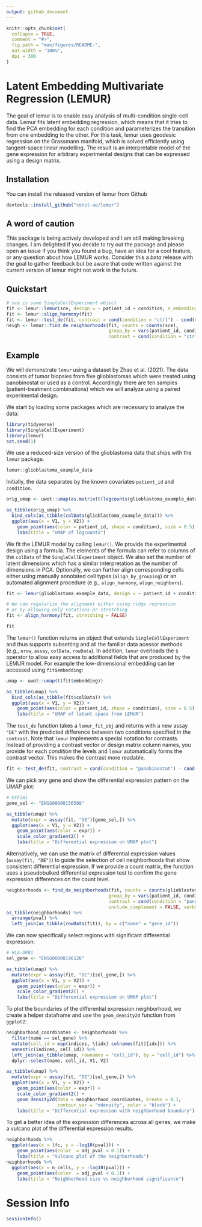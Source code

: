 ```yaml
---
output: github_document
---
```


<!-- README.md is generated from README.Rmd. Please edit that file -->

```r
knitr::opts_chunk$set(
  collapse = TRUE,
  comment = "#>",
  fig.path = "man/figures/README-",
  out.width = "100%",
  dpi = 300
)
```

# Latent Embedding Multivariate Regression (LEMUR)

<!-- badges: start -->
<!-- badges: end -->

The goal of lemur is to enable easy analysis of multi-condition single-cell data. Lemur fits latent embedding regression, which means that it tries to find the PCA embedding for each condition and parameterizes the transition from one embedding to the other. For this task, lemur uses geodesic regression on the Grassmann manifold, which is solved efficiently using tangent-space linear modelling. The result is an interpretable model of the gene expression for arbitrary experimental designs that can be expressed using a design matrix.

## Installation

You can install the released version of lemur from Github

```r
devtools::install_github("const-ae/lemur")
```

## A word of caution

This package is being actively developed and I am still making breaking changes. I am delighted if you decide to try out the package and please open an issue if you think you found a bug, have an idea for a cool feature, or any question about how LEMUR works. Consider this a *beta* release with the goal to gather feedback but be aware that code written against the current version of lemur might not work in the future.


## Quickstart

```r
# sce is some SingleCellExperiment object
fit <- lemur::lemur(sce, design = ~ patient_id + condition, n_embedding = 15)
fit <- lemur::align_harmony(fit)
fit <- lemur::test_de(fit, contrast = cond(condition = "ctrl") - cond(condition = "panobinostat"))
neigh <- lemur::find_de_neighborhoods(fit, counts = counts(sce),
                                      group_by = vars(patient_id, condition),
                                      contrast = cond(condition = "ctrl") - cond(condition = "panobinostat"))
```


## Example

We will demonstrate `lemur` using a dataset by Zhao et al. (2021). The data consists of tumor biopsies from five glioblastomas which were treated using panobinostat or used as a control. Accordingly there are ten samples (patient-treatment combinations) which we will analyze using a paired experimental design.

We start by loading some packages which are necessary to analyze the data:
```r
library(tidyverse)
library(SingleCellExperiment)
library(lemur)
set.seed(1)
```

We use a reduced-size version of the glioblastoma data that ships with the `lemur` package.
```r
lemur::glioblastoma_example_data
```

Initially, the data separates by the known covariates `patient_id` and `condition`.
```r
orig_umap <- uwot::umap(as.matrix(t(logcounts(glioblastoma_example_data))))

as_tibble(orig_umap) %>%
  bind_cols(as_tibble(colData(glioblastoma_example_data))) %>%
  ggplot(aes(x = V1, y = V2)) +
    geom_point(aes(color = patient_id, shape = condition), size = 0.5) +
    labs(title = "UMAP of logcounts")
```

We fit the LEMUR model by calling `lemur()`. We provide the experimental design using a formula. The elements of the formula can refer to columns of the `colData` of the `SingleCellExperiment` object.
We also set the number of latent dimensions which has a similar interpretation as the number of dimensions in PCA. Optionally, we can further align corresponding cells either using manually annotated cell types (`align_by_grouping`) or an automated alignment procedure (e.g., `align_harmony`, `align_neighbors`).
```r
fit <- lemur(glioblastoma_example_data, design = ~ patient_id + condition, n_embedding = 15, verbose = FALSE)

# We can regularize the alignment either using ridge regression
# or by allowing only rotations or stretching
fit <- align_harmony(fit, stretching = FALSE)

fit
```


The `lemur()` function returns an object that extends `SingleCellExperiment` and thus supports subsetting and all the familiar data acessor methods (e.g., `nrow`, `assay`, `colData`, `rowData`).
In addition, `lemur` overloads the `$` operator to allow easy access to additional fields that are produced by the LEMUR model. For example the low-dimensional embedding can be accessed using `fit$embedding`:
```r
umap <- uwot::umap(t(fit$embedding))

as_tibble(umap) %>%
  bind_cols(as_tibble(fit$colData)) %>%
  ggplot(aes(x = V1, y = V2)) +
    geom_point(aes(color = patient_id, shape = condition), size = 0.5) +
    labs(title = "UMAP of latent space from LEMUR")
```

The `test_de` function takes a `lemur_fit_obj` and returns with a new assay `"DE"` with the predicted difference between two conditions specified in the `contrast`. Note that `lemur` implements a special notation for contrasts. Instead of providing a contrast vector or design matrix column names, you provide for each *condition* the levels and `lemur` automatically forms the contrast vector. This makes the contrast more readable.
```r
fit <- test_de(fit, contrast = cond(condition = "panobinostat") - cond(condition = "ctrl"))
```

We can pick any gene and show the differential expression pattern on the UMAP plot:
```r
# EEF1A1
gene_sel <- "ENSG00000156508"

as_tibble(umap) %>%
  mutate(expr = assay(fit, "DE")[gene_sel,]) %>%
  ggplot(aes(x = V1, y = V2)) +
    geom_point(aes(color = expr)) +
    scale_color_gradient2() +
    labs(title = "Differential expression on UMAP plot")
```

Alternatively, we can use the matrix of differential expression values (`assay(fit, "DE")`) to guide the selection of cell neighborhoods that show consistent differential expression. If we provide a count matrix, the function uses a pseudobulked differential expression test to confirm the gene expression differences on the count level.
```r
neighborhoods <- find_de_neighborhoods(fit, counts = counts(glioblastoma_example_data),
                                      group_by = vars(patient_id, condition),
                                      contrast = cond(condition = "panobinostat") - cond(condition = "ctrl"),
                                      include_complement = FALSE, verbose = FALSE)
as_tibble(neighborhoods) %>%
  arrange(pval) %>%
  left_join(as_tibble(rowData(fit)), by = c("name" = "gene_id"))
```

We can now specifically select regions with significant differential expression:
```r
# HLA-DRB1
sel_gene <- "ENSG00000196126"

as_tibble(umap) %>%
  mutate(expr = assay(fit, "DE")[sel_gene,]) %>%
  ggplot(aes(x = V1, y = V2)) +
    geom_point(aes(color = expr)) +
    scale_color_gradient2() +
    labs(title = "Differential expression on UMAP plot")
```

To plot the boundaries of the differential expression neighborhood, we create a helper dataframe and use the `geom_density2d` function from `ggplot2`:
```r
neighborhood_coordinates <- neighborhoods %>%
  filter(name == sel_gene) %>%
  mutate(cell_id = map(indices, \(idx) colnames(fit)[idx])) %>%
  unnest(c(indices, cell_id)) %>%
  left_join(as_tibble(umap, rownames = "cell_id"), by = "cell_id") %>%
  dplyr::select(name, cell_id, V1, V2)

as_tibble(umap) %>%
  mutate(expr = assay(fit, "DE")[sel_gene,]) %>%
  ggplot(aes(x = V1, y = V2)) +
    geom_point(aes(color = expr)) +
    scale_color_gradient2() +
    geom_density2d(data = neighborhood_coordinates, breaks = 0.1, 
                   contour_var = "ndensity", color = "black") +
    labs(title = "Differential expression with neighborhood boundary")

```

To get a better idea of the expression differences across all genes, we make a vulcano plot of the differential expression results.
```r
neighborhoods %>%
  ggplot(aes(x = lfc, y = -log10(pval))) +
    geom_point(aes(color  = adj_pval < 0.1)) +
    labs(title = "Vulcano plot of the neighborhoods")
neighborhoods %>%
  ggplot(aes(x = n_cells, y = -log10(pval))) +
    geom_point(aes(color  = adj_pval < 0.1)) +
    labs(title = "Neighborhood size vs neighborhood significance")
```



# Session Info

```r
sessionInfo()
```


